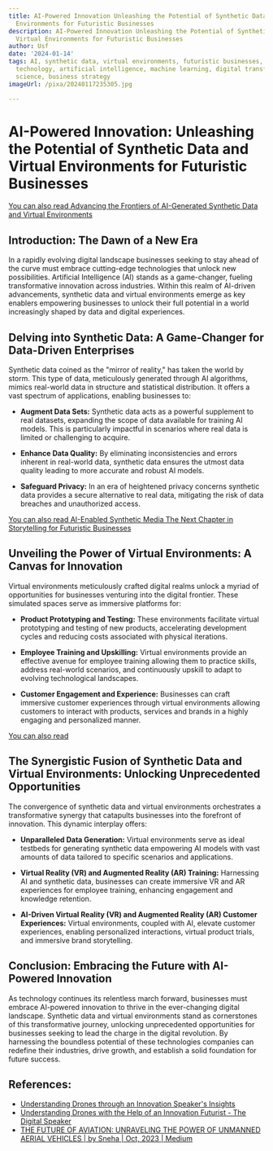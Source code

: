 ```yaml
---
title: AI-Powered Innovation Unleashing the Potential of Synthetic Data and Virtual
  Environments for Futuristic Businesses
description: AI-Powered Innovation Unleashing the Potential of Synthetic Data and
  Virtual Environments for Futuristic Businesses
author: Usf
date: '2024-01-14'
tags: AI, synthetic data, virtual environments, futuristic businesses, innovation,
  technology, artificial intelligence, machine learning, digital transformation, data
  science, business strategy
imageUrl: /pixa/20240117235305.jpg

---
```

# AI-Powered Innovation: Unleashing the  Potential of Synthetic Data and Virtual  Environments for Futuristic Businesses

[You can  also read  Advancing the Frontiers of AI-Generated Synthetic  Data  and Virtual Environments](Advancing%20the%20Frontiers%20of%20AI-Generated%20Synthetic%20Data%20and%20Virtual%20Environments)


## Introduction: The Dawn of a New Era

In  a rapidly evolving digital landscape businesses seeking to stay  ahead of the curve must embrace cutting-edge technologies that unlock new  possibilities. Artificial Intelligence (AI) stands as a game-changer,  fueling transformative innovation across industries. Within this realm of AI-driven advancements, synthetic  data and virtual  environments  emerge as key  enablers empowering businesses to  unlock their full potential in a  world increasingly shaped by data and digital experiences.

## Delving into Synthetic Data: A  Game-Changer for Data-Driven Enterprises

Synthetic data coined as the "mirror of reality," has taken the world by storm. This type of data, meticulously generated through AI algorithms, mimics real-world data  in structure and statistical distribution. It offers a vast spectrum of applications,  enabling businesses to:

- **Augment Data Sets:** Synthetic data acts as a powerful supplement to real datasets, expanding  the scope of data available for training AI  models. This is  particularly impactful in scenarios where real  data is limited or  challenging to acquire.

- **Enhance Data Quality:** By eliminating inconsistencies and errors  inherent in real-world data, synthetic data ensures the utmost data quality leading to more accurate and robust AI models.

- **Safeguard Privacy:** In an era of heightened privacy concerns synthetic data provides a secure alternative to real data, mitigating the risk of data breaches and unauthorized access.

[You can  also  read AI-Enabled Synthetic Media  The Next Chapter in Storytelling for Futuristic Businesses](AI-Enabled%20Synthetic%20Media%20The%20Next%20Chapter%20in%20Storytelling%20for%20Futuristic%20Businesses)


## Unveiling the Power of  Virtual Environments: A Canvas for Innovation

Virtual  environments  meticulously crafted digital realms unlock a myriad of opportunities for  businesses venturing into the digital frontier. These simulated spaces serve as immersive platforms for:

- **Product  Prototyping and Testing:**  These environments facilitate virtual  prototyping and testing of new products, accelerating development cycles and reducing costs associated with physical iterations.

- **Employee  Training and Upskilling:** Virtual environments provide  an effective avenue  for employee training allowing them to practice skills, address real-world scenarios, and continuously  upskill to adapt to evolving technological  landscapes.

- **Customer Engagement and  Experience:** Businesses can craft immersive customer  experiences through virtual environments allowing customers to interact with products, services and brands in a highly engaging and personalized  manner.

[You can also read ]()


## The  Synergistic Fusion of Synthetic Data and Virtual Environments: Unlocking Unprecedented Opportunities

The convergence of synthetic data and virtual environments orchestrates a transformative synergy that catapults businesses into the forefront  of innovation. This dynamic interplay offers:

- **Unparalleled Data Generation:** Virtual environments serve as ideal testbeds for generating synthetic  data empowering AI models with vast amounts of  data tailored to specific scenarios and applications.

- **Virtual Reality (VR) and Augmented Reality (AR) Training:** Harnessing AI and synthetic data, businesses can create immersive  VR  and AR experiences for employee training, enhancing engagement and  knowledge retention.

- **AI-Driven Virtual Reality (VR) and Augmented Reality (AR) Customer Experiences:** Virtual environments, coupled with AI, elevate customer experiences,  enabling personalized interactions, virtual product trials, and immersive brand storytelling.

## Conclusion: Embracing the Future with AI-Powered Innovation

As technology continues its relentless march forward, businesses must embrace AI-powered innovation to thrive  in the ever-changing digital landscape. Synthetic data and virtual environments  stand as cornerstones of this transformative journey, unlocking unprecedented  opportunities for businesses seeking to lead the charge in the digital revolution. By harnessing the  boundless potential of these technologies companies can redefine their industries, drive growth, and establish a  solid foundation for future success.

## References:
- [Understanding Drones through an Innovation Speaker's Insights](https://www.thedigitalspeaker.com/understanding-drones-innovation-speaker-insights/)
- [Understanding Drones with the Help of an Innovation Futurist - The Digital Speaker](https://www.thedigitalspeaker.com/understanding-drones-help-innovation-futurist/)
- [THE FUTURE OF AVIATION: UNRAVELING THE POWER OF UNMANNED AERIAL VEHICLES | by Sneha | Oct, 2023 | Medium](https://medium.com/@tanushreechakraborty127/the-future-of-aviation-unraveling-the-power-of-unmanned-aerial-vehicles-260f3d7d9863)
